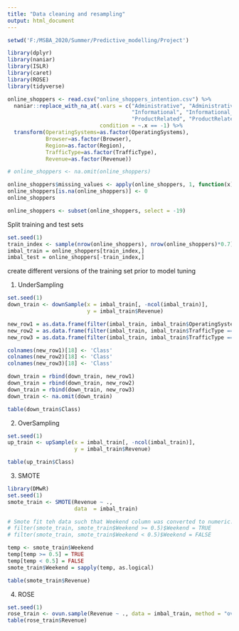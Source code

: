 ---
title: "Data cleaning and resampling"
output: html_document
---



```{r}
setwd('F:/MSBA_2020/Summer/Predictive_modelling/Project')

library(dplyr)
library(naniar)
library(ISLR)
library(caret)
library(ROSE)
library(tidyverse)

online_shoppers <- read.csv("online_shoppers_intention.csv") %>%
  naniar::replace_with_na_at(.vars = c("Administrative", "Administrative_Duration", 
                                       "Informational", "Informational_Duration", 
                                       "ProductRelated", "ProductRelated_Duration"), 
                             condition = ~.x == -1) %>%
  transform(OperatingSystems=as.factor(OperatingSystems),
            Browser=as.factor(Browser), 
            Region=as.factor(Region),
            TrafficType=as.factor(TrafficType),
            Revenue=as.factor(Revenue))

# online_shoppers <- na.omit(online_shoppers)

online_shoppers$missing_values <- apply(online_shoppers, 1, function(x) any(is.na(x)))
online_shoppers[is.na(online_shoppers)] <- 0
online_shoppers

online_shoppers <- subset(online_shoppers, select = -19)

```


Split training and test sets

```{r}
set.seed(1)
train_index <- sample(nrow(online_shoppers), nrow(online_shoppers)*0.7)
imbal_train = online_shoppers[train_index,]
imbal_test = online_shoppers[-train_index,]
```

create different versions of the training set prior to model tuning

1. UnderSampling

```{r}
set.seed(1)
down_train <- downSample(x = imbal_train[, -ncol(imbal_train)],
                         y = imbal_train$Revenue)

new_row1 = as.data.frame(filter(imbal_train, imbal_train$OperatingSystems == 5)[1,])
new_row2 = as.data.frame(filter(imbal_train, imbal_train$TrafficType == 12)[1,])
new_row3 = as.data.frame(filter(imbal_train, imbal_train$TrafficType == 19)[1,])

colnames(new_row1)[18] <- 'Class'
colnames(new_row2)[18] <- 'Class'
colnames(new_row3)[18] <- 'Class'

down_train = rbind(down_train, new_row1)
down_train = rbind(down_train, new_row2)
down_train = rbind(down_train, new_row3)
down_train <- na.omit(down_train)

table(down_train$Class)


```

2. OverSampling 
```{r}
set.seed(1)
up_train <- upSample(x = imbal_train[, -ncol(imbal_train)],
                     y = imbal_train$Revenue)                         

table(up_train$Class)
```

3. SMOTE
```{r}
library(DMwR)
set.seed(1)
smote_train <- SMOTE(Revenue ~ ., 
                     data  = imbal_train)

# Smote fit teh data such that Weekend column was converted to numeric. Need to change it back to logical
# filter(smote_train, smote_train$Weekend >= 0.5)$Weekend = TRUE
# filter(smote_train, smote_train$Weekend < 0.5)$Weekend = FALSE

temp <- smote_train$Weekend
temp[temp >= 0.5] = TRUE
temp[temp < 0.5] = FALSE
smote_train$Weekend = sapply(temp, as.logical)

table(smote_train$Revenue)

```

4. ROSE
```{r}
set.seed(1)
rose_train <- ovun.sample(Revenue ~ ., data = imbal_train, method = "over",N = 14000)$data # 7248(F), 6752(T)              
table(rose_train$Revenue)
```

